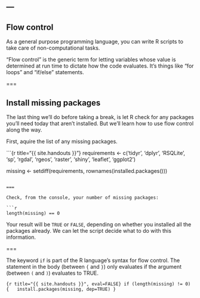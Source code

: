 ---
---

## Flow control

As a general purpose programming language, you can write R scripts to take care of non-computational tasks.

"Flow control" is the generic term for letting variables whose value is determined at run time to dictate how the code evaluates. It's things like "for loops" and "if/else" statements.

===

## Install missing packages

The last thing we'll do before taking a break, is let R check for any packages you'll need today that aren't installed. But we'll learn how to use flow control along the way.

First, aquire the list of any missing packages.

```{r title="{{ site.handouts }}"}
requirements <- c('tidyr',
		  'dplyr',
		  'RSQLite',
		  'sp',
		  'rgdal',
		  'rgeos',
		  'raster',
		  'shiny',
		  'leaflet',
		  'ggplot2')
		  
missing <- setdiff(requirements,
	           rownames(installed.packages()))
```

===

Check, from the console, your number of missing packages:

```r
length(missing) == 0
```

Your result will be `TRUE` or `FALSE`, depending on whether you installed all the packages already. We can let the script decide what to do with this information.

===

The keyword `if` is part of the R language's syntax for flow control. The statement in the body (between `{` and `}`) only evaluates if the argument (between `(` and `)`) evaluates to TRUE.

```{r title="{{ site.handouts }}", eval=FALSE}
if (length(missing) != 0) {
  install.packages(missing, dep=TRUE)
}
```
